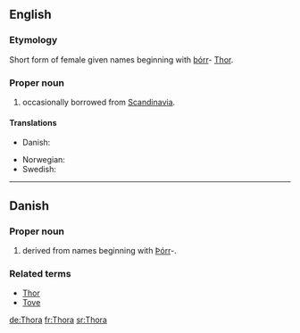 ==English==

===Etymology===
Short form of {{ON.}} female given names beginning with [[þórr]]- [[Thor]].

===Proper noun===
{{en-proper noun}}

# {{given name|female}} occasionally borrowed from [[Scandinavia]].

====Translations====
{{trans-top|female given name}}
*Danish: {{t|da|Thora}}
{{trans-mid}}
*Norwegian: {{t|no|Tora}}
*Swedish: {{t|sv|Tora}}
{{trans-bottom}}

----

==Danish==

===Proper noun===
{{infl|da|proper noun}}

# {{given name|female||da:}} derived from {{ON.|lang=da}} names beginning with [[Þórr]]-.

===Related terms===
*[[Thor#Danish|Thor]]
*[[Tove]]

[[de:Thora]]
[[fr:Thora]]
[[sr:Thora]]